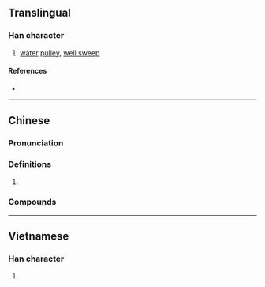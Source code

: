 {{character info/new}}
==Translingual==

===Han character===
{{Han char|rn=75|rad=木|as=10|sn=14|four=46943|canj=DHAJ,XDHAJ|ids=⿰木皋}}

# [[water]] [[pulley]], [[well sweep]]

====References====
* {{Han ref|kx=0546.251|dkj=15345|dj=0934.170|hdz=21264.130|uh=69D4|ud=27092|bh=E252|bd=57938}}

----

==Chinese==
{{zh-forms}}

===Pronunciation===
{{zh-pron
|m=gāo
|c=gou1
|cat=
}}

===Definitions===
{{zh-hanzi}}

# {{rfdef|zh}}

===Compounds===
{{zh-der|桔槔|桔槔烽}}

----

==Vietnamese==

===Han character===
{{vi-readings|rs=木10|hanviet=cau}}

# {{defn|lang=vi|sort=木10}}